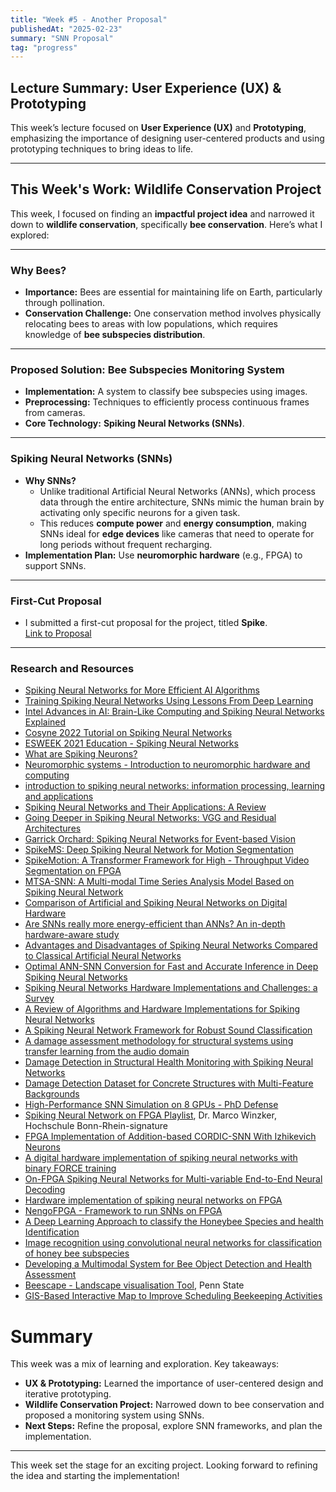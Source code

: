 ```yaml
---
title: "Week #5 - Another Proposal"
publishedAt: "2025-02-23"
summary: "SNN Proposal"
tag: "progress"
---
```


## Lecture Summary: User Experience (UX) & Prototyping

This week’s lecture focused on **User Experience (UX)** and **Prototyping**, emphasizing the importance of designing user-centered products and using prototyping techniques to bring ideas to life. 

---

## This Week's Work: Wildlife Conservation Project

This week, I focused on finding an **impactful project idea** and narrowed it down to **wildlife conservation**, specifically **bee conservation**. Here’s what I explored:

---

### Why Bees?
- **Importance:** Bees are essential for maintaining life on Earth, particularly through pollination.
- **Conservation Challenge:** One conservation method involves physically relocating bees to areas with low populations, which requires knowledge of **bee subspecies distribution**.

---

### Proposed Solution: Bee Subspecies Monitoring System
- **Implementation:** A system to classify bee subspecies using images.
- **Preprocessing:** Techniques to efficiently process continuous frames from cameras.
- **Core Technology:** **Spiking Neural Networks (SNNs)**.

---

### Spiking Neural Networks (SNNs)
- **Why SNNs?** 
  - Unlike traditional Artificial Neural Networks (ANNs), which process data through the entire architecture, SNNs mimic the human brain by activating only specific neurons for a given task.
  - This reduces **compute power** and **energy consumption**, making SNNs ideal for **edge devices** like cameras that need to operate for long periods without frequent recharging.
- **Implementation Plan:** Use **neuromorphic hardware** (e.g., FPGA) to support SNNs.

---

### First-Cut Proposal
- I submitted a first-cut proposal for the project, titled **Spike**.  
  [Link to Proposal](https://docs.google.com/document/d/1Rlf51nyLFMphXvswXiHSH5fpzD1gSeEr/edit?usp=drive_link&ouid=100640676487683067455&rtpof=true&sd=true)

---

### Research and Resources
- [Spiking Neural Networks for More Efficient AI Algorithms](https://www.youtube.com/watch?v=PeW-TN3P1hk)
- [Training Spiking Neural Networks Using Lessons From Deep Learning](https://www.youtube.com/watch?v=zldal7b7sJ4)
- [Intel Advances in AI: Brain-Like Computing and Spiking Neural Networks Explained](https://www.youtube.com/watch?v=GY69IuTLmkk)
- [Cosyne 2022 Tutorial on Spiking Neural Networks](https://www.youtube.com/watch?v=GTXTQ_sOxak)
- [ESWEEK 2021 Education - Spiking Neural Networks](https://www.youtube.com/watch?v=7TybETlCslM)
- [What are Spiking Neurons?](https://www.youtube.com/watch?v=E5Iju6jK3OY&t=193s)
- [Neuromorphic systems - Introduction to neuromorphic hardware and computing](https://www.youtube.com/watch?v=FQhq0vHrQR8)
- [introduction to spiking neural networks: information processing, learning and applications](https://ane.pl/index.php/ane/article/view/1862/1859)
- [Spiking Neural Networks and Their Applications: A Review](https://www.mdpi.com/2076-3425/12/7/863)
- [Going Deeper in Spiking Neural Networks: VGG and Residual Architectures](https://www.frontiersin.org/journals/neuroscience/articles/10.3389/fnins.2019.00095/full)
- [Garrick Orchard: Spiking Neural Networks for Event-based Vision](https://www.youtube.com/watch?v=wCs2lv3g4A4)
- [SpikeMS: Deep Spiking Neural Network for Motion Segmentation](https://arxiv.org/abs/2105.06562)
- [SpikeMotion: A Transformer Framework for High - Throughput Video Segmentation on FPGA](https://ieeexplore.ieee.org/document/10658767)
- [MTSA-SNN: A Multi-modal Time Series Analysis Model Based on Spiking Neural Network](https://arxiv.org/html/2402.05423v2)
- [Comparison of Artificial and Spiking Neural Networks on Digital Hardware](https://www.frontiersin.org/journals/neuroscience/articles/10.3389/fnins.2021.651141/full)
- [Are SNNs really more energy-efficient than ANNs? An in-depth hardware-aware study](https://cea.hal.science/cea-03852141/file/Are_SNNs_Really_More_Energy_Efficient_Than_ANNs__An_In_Depth_Hardware_Aware_Study_versionacceptee.pdf)
- [Advantages and Disadvantages of Spiking Neural Networks Compared to Classical Artificial Neural Networks](https://ieeexplore.ieee.org/document/10397433)
- [Optimal ANN-SNN Conversion for Fast and Accurate Inference in Deep Spiking Neural Networks](https://www.ijcai.org/proceedings/2021/0321.pdf)
- [Spiking Neural Networks Hardware Implementations and Challenges: a Survey](https://arxiv.org/abs/2005.01467)
- [A Review of Algorithms and Hardware Implementations for Spiking Neural Networks](https://www.mdpi.com/2079-9268/11/2/23)
- [A Spiking Neural Network Framework for Robust Sound Classification](https://www.frontiersin.org/journals/neuroscience/articles/10.3389/fnins.2018.00836/full)
- [A damage assessment methodology for structural systems using transfer learning from the audio domain](https://www.sciencedirect.com/science/article/pii/S0888327023001930?via%3Dihub)
- [Damage Detection in Structural Health Monitoring with Spiking Neural Networks](https://ieeexplore.ieee.org/document/9488476)
- [Damage Detection Dataset for Concrete Structures with Multi-Feature Backgrounds](https://data.mendeley.com/datasets/9t3y6hhddk/1)
- [High-Performance SNN Simulation on 8 GPUs - PhD Defense](https://www.youtube.com/watch?v=hP295orEs4c&t=368s)
- [Spiking Neural Network on FPGA Playlist](https://www.youtube.com/playlist?list=PLGzeDuLmmxDrT1anK6PfgURjwVbwevuLV), Dr. Marco Winzker, Hochschule Bonn-Rhein-signature
- [FPGA Implementation of Addition-based CORDIC-SNN With Izhikevich Neurons](https://ieeexplore.ieee.org/document/9908081/)
- [A digital hardware implementation of spiking neural networks with binary FORCE training](https://doi.org/10.1016/j.neucom.2020.05.044)
- [On-FPGA Spiking Neural Networks for Multi-variable End-to-End Neural Decoding](https://link.springer.com/chapter/10.1007/978-3-031-42921-7_13)
- [Hardware implementation of spiking neural networks on FPGA](https://ieeexplore.ieee.org/abstract/document/8954866)
- [NengoFPGA - Framework to run SNNs on FPGA](https://www.nengo.ai/nengo-fpga/)
- [A Deep Learning Approach to classify the Honeybee Species and health Identification](https://ieeexplore.ieee.org/abstract/document/9445173)
- [Image recognition using convolutional neural networks for classification of honey bee subspecies](https://link.springer.com/article/10.1007/s13592-022-00918-5)
- [Developing a Multimodal System for Bee Object Detection and Health Assessment](https://ieeexplore.ieee.org/document/10684835)
- [Beescape - Landscape visualisation Tool](https://pollinators.psu.edu/bee-health/beescape), Penn State
- [GIS-Based Interactive Map to Improve Scheduling Beekeeping Activities](https://www.mdpi.com/2077-0472/13/3/669)

# Summary

This week was a mix of learning and exploration. Key takeaways:
- **UX & Prototyping:** Learned the importance of user-centered design and iterative prototyping.
- **Wildlife Conservation Project:** Narrowed down to bee conservation and proposed a monitoring system using SNNs.
- **Next Steps:** Refine the proposal, explore SNN frameworks, and plan the implementation.

---

This week set the stage for an exciting project. Looking forward to refining the idea and starting the implementation!